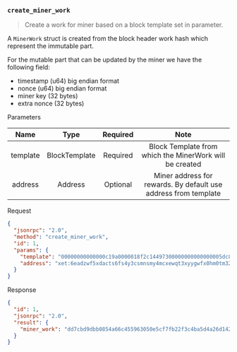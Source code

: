 ### `create_miner_work`

> Create a work for miner based on a block template set in parameter.

A `MinerWork` struct is created from the block header work hash which represent the immutable part.

For the mutable part that can be updated by the miner we have the following field:
- timestamp (u64) big endian format
- nonce (u64) big endian format
- miner key (32 bytes)
- extra nonce (32 bytes)

Parameters

|   Name   |      Type     | Required |                               Note                              |
|:--------:|:-------------:|:--------:|:---------------------------------------------------------------:|
| template | BlockTemplate | Required |     Block Template from which the MinerWork will be created     |
|  address |    Address    | Optional | Miner address for rewards. By default use address from template |

Request

```json
{
  "jsonrpc": "2.0",
  "method": "create_miner_work",
  "id": 1,
  "params": {
    "template": "00000000000000c19a0000018f2c14497300000000000000005dc86515e4adbb394b11dcdd25efcb78a08729b6230065dbb9a3c85f960af89901a0ea4d7c7dee70a12b14e95c1385e06ecd6a14e1a63a8302ce3c1e4dd7994c2f00006423b4908e5bd32241e3443fccfb7bab86a899a8cca12b3fedf255634d156d66",
    "address": "xet:6eadzwf5xdacts6fs4y3csmnsmy4mcxewqt3xyygwfx0hm0tm32sqxdy9zk"
  }
}
```

Response

```json
{
  "id": 1,
  "jsonrpc": "2.0",
  "result": {
    "miner_work": "dd7cbd9dbb0854a66c455963050e5cf7fb22f3c4ba5d4a26d142d80ba70418cc0000018f2c14497300000000000000005dc86515e4adbb394b11dcdd25efcb78a08729b6230065dbb9a3c85f960af8996423b4908e5bd32241e3443fccfb7bab86a899a8cca12b3fedf255634d156d66"
  }
}
```

